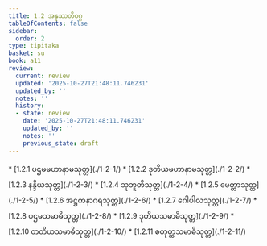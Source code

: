 ```yaml
---
title: 1.2 အနုဿတိဝဂ္ဂ
tableOfContents: false
sidebar:
  order: 2
type: tipitaka
basket: su
book: a11
review:
  current: review
  updated: '2025-10-27T21:48:11.746231'
  updated_by: ''
  notes: ''
  history:
  - state: review
    date: '2025-10-27T21:48:11.746231'
    updated_by: ''
    notes: ''
    previous_state: draft
---
```



<ReviewStatus review={frontmatter.review} showDetails={true} />

<HypothesisAnnotation frontmatter={frontmatter} />

<DynamicBreadcrumb />



<TableOfContents book="a11" section="1.2">
* [1.2.1 ပဌမမဟာနာမသုတ္တ](./1-2-1/)
* [1.2.2 ဒုတိယမဟာနာမသုတ္တ](./1-2-2/)
* [1.2.3 နန္ဒိယသုတ္တ](./1-2-3/)
* [1.2.4 သုဘူတိသုတ္တ](./1-2-4/)
* [1.2.5 မေတ္တာသုတ္တ](./1-2-5/)
* [1.2.6 အဋ္ဌကနာဂရသုတ္တ](./1-2-6/)
* [1.2.7 ဂေါပါလသုတ္တ](./1-2-7/)
* [1.2.8 ပဌမသမာဓိသုတ္တ](./1-2-8/)
* [1.2.9 ဒုတိယသမာဓိသုတ္တ](./1-2-9/)
* [1.2.10 တတိယသမာဓိသုတ္တ](./1-2-10/)
* [1.2.11 စတုတ္ထသမာဓိသုတ္တ](./1-2-11/)
</TableOfContents>